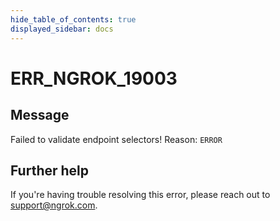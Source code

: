 ```yaml
---
hide_table_of_contents: true
displayed_sidebar: docs
---
```



# ERR_NGROK_19003

## Message

Failed to validate endpoint selectors! Reason: `ERROR`

<ErrorDetails error="err_ngrok_19003" />

## Further help

If you're having trouble resolving this error, please reach out to [support@ngrok.com](mailto:support@ngrok.com?subject=Help%20with%20ERR_NGROK_19003).
